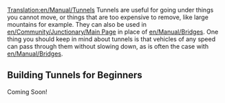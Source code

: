 [[Translation:en/Manual/Tunnels]]
Tunnels are useful for going under things you cannot move, or things that are too expensive to remove, like large mountains for example. They can also be used in [[en/Community/Junctionary/Main Page]] in place of [[en/Manual/Bridges]]. One thing you should keep in mind about tunnels is that vehicles of any speed can pass through them without slowing down, as is often the case with [[en/Manual/Bridges]].


==Building Tunnels for Beginners==
Coming Soon!